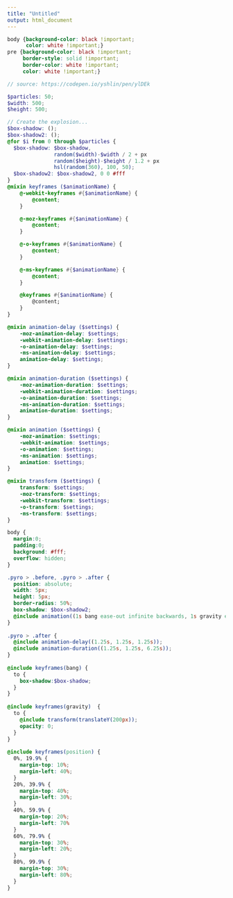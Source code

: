 ---
title: "Untitled"
output: html_document
---

<div class="pyro">
  <div class="before"></div>
  <div class="after"></div>
</div>

```{scss echo = FALSE}
body {background-color: black !important;
      color: white !important;}
pre {background-color: black !important;
     border-style: solid !important;
     border-color: white !important;
     color: white !important;}

// source: https://codepen.io/yshlin/pen/ylDEk

$particles: 50;
$width: 500;
$height: 500;

// Create the explosion...
$box-shadow: ();
$box-shadow2: ();
@for $i from 0 through $particles {
  $box-shadow: $box-shadow,
               random($width)-$width / 2 + px
               random($height)-$height / 1.2 + px
               hsl(random(360), 100, 50);
  $box-shadow2: $box-shadow2, 0 0 #fff
}
@mixin keyframes ($animationName) {
    @-webkit-keyframes #{$animationName} {
        @content;
    }

    @-moz-keyframes #{$animationName} {
        @content;
    }

    @-o-keyframes #{$animationName} {
        @content;
    }

    @-ms-keyframes #{$animationName} {
        @content;
    }

    @keyframes #{$animationName} {
        @content;
    }
}

@mixin animation-delay ($settings) {
    -moz-animation-delay: $settings;
    -webkit-animation-delay: $settings;
    -o-animation-delay: $settings;
    -ms-animation-delay: $settings;
    animation-delay: $settings;
}

@mixin animation-duration ($settings) {
    -moz-animation-duration: $settings;
    -webkit-animation-duration: $settings;
    -o-animation-duration: $settings;
    -ms-animation-duration: $settings;
    animation-duration: $settings;
}

@mixin animation ($settings) {
    -moz-animation: $settings;
    -webkit-animation: $settings;
    -o-animation: $settings;
    -ms-animation: $settings;
    animation: $settings;
}

@mixin transform ($settings) {
    transform: $settings;
    -moz-transform: $settings;
    -webkit-transform: $settings;
    -o-transform: $settings;
    -ms-transform: $settings;
}

body {
  margin:0;
  padding:0;
  background: #fff;
  overflow: hidden;
}

.pyro > .before, .pyro > .after {
  position: absolute;
  width: 5px;
  height: 5px;
  border-radius: 50%;
  box-shadow: $box-shadow2;
  @include animation((1s bang ease-out infinite backwards, 1s gravity ease-in infinite backwards, 5s position linear infinite backwards));
}
    
.pyro > .after {
  @include animation-delay((1.25s, 1.25s, 1.25s));
  @include animation-duration((1.25s, 1.25s, 6.25s));
}
        
@include keyframes(bang) {
  to {
    box-shadow:$box-shadow;
  }
}
    
@include keyframes(gravity)  {
  to {
    @include transform(translateY(200px));
    opacity: 0;
  }
}
    
@include keyframes(position) {
  0%, 19.9% {
    margin-top: 10%;
    margin-left: 40%;
  }
  20%, 39.9% {
    margin-top: 40%;
    margin-left: 30%;
  }
  40%, 59.9% {  
    margin-top: 20%;
    margin-left: 70%
  }
  60%, 79.9% {  
    margin-top: 30%;
    margin-left: 20%;
  }
  80%, 99.9% {  
    margin-top: 30%;
    margin-left: 80%;
  }
}

```